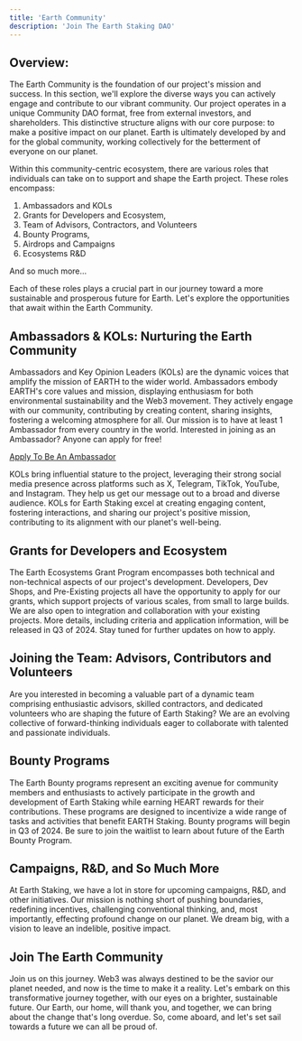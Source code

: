 ```yaml
---
title: 'Earth Community'
description: 'Join The Earth Staking DAO'
---
```

## Overview:

The Earth Community is the foundation of our project's mission and success. In this section, we'll explore the diverse ways you can actively engage and contribute to our vibrant community. Our project operates in a unique Community DAO format, free from external investors, and shareholders. This distinctive structure aligns with our core purpose: to make a positive impact on our planet. Earth is ultimately developed by and for the global community, working collectively for the betterment of everyone on our planet.

Within this community-centric ecosystem, there are various roles that individuals can take on to support and shape the Earth project. These roles encompass:

1. Ambassadors and KOLs
2. Grants for Developers and Ecosystem,
3. Team of Advisors, Contractors, and Volunteers
4. Bounty Programs,
5. Airdrops and Campaigns
6. Ecosystems R&D

And so much more…

Each of these roles plays a crucial part in our journey toward a more sustainable and prosperous future for Earth. Let's explore the opportunities that await within the Earth Community.

## Ambassadors & KOLs: Nurturing the Earth Community

Ambassadors and Key Opinion Leaders (KOLs) are the dynamic voices that amplify the mission of EARTH to the wider world. Ambassadors embody EARTH's core values and mission, displaying enthusiasm for both environmental sustainability and the Web3 movement. They actively engage with our community, contributing by creating content, sharing insights, fostering a welcoming atmosphere for all. Our mission is to have at least 1 Ambassador from every country in the world. Interested in joining as an Ambassador? Anyone can apply for free! 

[Apply To Be An Ambassador](https://earthstaking.typeform.com/to/QqLb78BH)

KOLs bring influential stature to the project, leveraging their strong social media presence across platforms such as X, Telegram, TikTok, YouTube, and Instagram. They help us get our message out to a broad and diverse audience. KOLs for Earth Staking excel at creating engaging content, fostering interactions, and sharing our project's positive mission, contributing to its alignment with our planet's well-being.

## Grants for Developers and Ecosystem

The Earth Ecosystems Grant Program encompasses both technical and non-technical aspects of our project's development. Developers, Dev Shops, and Pre-Existing projects all have the opportunity to apply for our grants, which support projects of various scales, from small to large builds. We are also open to integration and collaboration with your existing projects. More details, including criteria and application information, will be released in Q3 of 2024. Stay tuned for further updates on how to apply.

## Joining the Team: Advisors, Contributors and Volunteers

Are you interested in becoming a valuable part of a dynamic team comprising enthusiastic advisors, skilled contractors, and dedicated volunteers who are shaping the future of Earth Staking? We are an evolving collective of forward-thinking individuals eager to collaborate with talented and passionate individuals. 

## Bounty Programs

The Earth Bounty programs represent an exciting avenue for community members and enthusiasts to actively participate in the growth and development of Earth Staking while earning HEART rewards for their contributions. These programs are designed to incentivize a wide range of tasks and activities that benefit EARTH Staking. Bounty programs will begin in Q3 of 2024. Be sure to join the waitlist to learn about future of the Earth Bounty Program. 

## Campaigns, R&D, and So Much More

At Earth Staking, we have a lot in store for upcoming campaigns, R&D, and other initiatives. Our mission is nothing short of pushing boundaries, redefining incentives, challenging conventional thinking, and, most importantly, effecting profound change on our planet. We dream big, with a vision to leave an indelible, positive impact.


## Join The Earth Community 


Join us on this journey. Web3 was always destined to be the savior our planet needed, and now is the time to make it a reality. Let's embark on this transformative journey together, with our eyes on a brighter, sustainable future. Our Earth, our home, will thank you, and together, we can bring about the change that's long overdue. So, come aboard, and let's set sail towards a future we can all be proud of.
